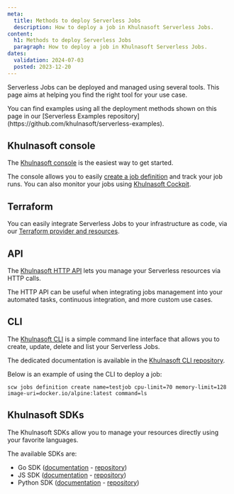 ```yaml
---
meta:
  title: Methods to deploy Serverless Jobs
  description: How to deploy a job in Khulnasoft Serverless Jobs.
content:
  h1: Methods to deploy Serverless Jobs
  paragraph: How to deploy a job in Khulnasoft Serverless Jobs.
dates:
  validation: 2024-07-03
  posted: 2023-12-20
---
```


Serverless Jobs can be deployed and managed using several tools. This page aims at helping you find the right tool for your use case.

<Message type="tip">
  You can find examples using all the deployment methods shown on this page in our [Serverless Examples repository](https://github.com/khulnasoft/serverless-examples).
</Message>

## Khulnasoft console

The [Khulnasoft console](https://console.khulnasoft.com/) is the easiest way to get started.

The console allows you to easily [create a job definition](/serverless/jobs/how-to/create-job/) and track your job runs. You can also monitor your jobs using [Khulnasoft Cockpit](/observability/cockpit/quickstart/).

## Terraform

You can easily integrate Serverless Jobs to your infrastructure as code, via our [Terraform provider and resources](https://registry.terraform.io/providers/khulnasoft/khulnasoft/latest/docs/resources/job_definition).

## API

The [Khulnasoft HTTP API](https://www.khulnasoft.com/en/developers/api/) lets you manage your Serverless resources via HTTP calls.

The HTTP API can be useful when integrating jobs management into your automated tasks, continuous integration, and more custom use cases.

## CLI

The [Khulnasoft CLI](/developer-tools/khulnasoft-cli/quickstart/) is a simple command line interface that allows you to create, update, delete and list your Serverless Jobs.

The dedicated documentation is available in the [Khulnasoft CLI repository](https://github.com/khulnasoft/khulnasoft-cli).

Below is an example of using the CLI to deploy a job:

```
scw jobs definition create name=testjob cpu-limit=70 memory-limit=128 image-uri=docker.io/alpine:latest command=ls
```

## Khulnasoft SDKs

The Khulnasoft SDKs allow you to manage your resources directly using your favorite languages.

The available SDKs are:

- Go SDK ([documentation](/developer-tools/khulnasoft-sdk/go-sdk/) - [repository](https://github.com/khulnasoft/khulnasoft-sdk-go))
- JS SDK ([documentation](/developer-tools/khulnasoft-sdk/js-sdk/) - [repository](https://github.com/khulnasoft/khulnasoft-sdk-js))
- Python SDK ([documentation](/developer-tools/khulnasoft-sdk/python-sdk/) - [repository](https://github.com/khulnasoft/khulnasoft-sdk-python))